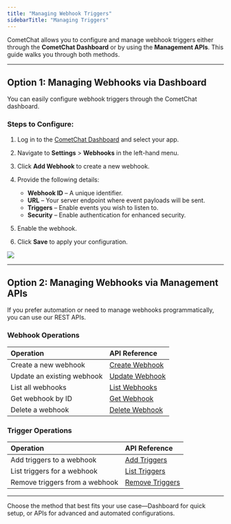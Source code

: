 ```yaml
---
title: "Managing Webhook Triggers"
sidebarTitle: "Managing Triggers"
---
```


CometChat allows you to configure and manage webhook triggers either through the **CometChat Dashboard** or by using the **Management APIs**. This guide walks you through both methods.

***

## Option 1: Managing Webhooks via Dashboard

You can easily configure webhook triggers through the CometChat dashboard.

### Steps to Configure:

1. Log in to the [CometChat Dashboard](https://app.cometchat.com/login) and select your app.

2. Navigate to **Settings** > **Webhooks** in the left-hand menu.

3. Click **Add Webhook** to create a new webhook.

4. Provide the following details:

   * **Webhook ID** – A unique identifier.
   * **URL** – Your server endpoint where event payloads will be sent.
   * **Triggers** – Enable events you wish to listen to.
   * **Security** – Enable authentication for enhanced security.

5. Enable the webhook.

6. Click **Save** to apply your configuration.

<Frame>
  <img src="/images/00aeb60f-add-webhook-details-4e19ec2ec326166185750734d9f60117.png" />
</Frame>

***

## Option 2: Managing Webhooks via Management APIs

If you prefer automation or need to manage webhooks programmatically, you can use our REST APIs.

### Webhook Operations

| Operation                  | API Reference                                                                     |
| :-------------------------- | :--------------------------------------------------------------------------------- |
| Create a new webhook       | [Create Webhook](https://api-explorer.cometchat.com/reference/create-webhook-api) |
| Update an existing webhook | [Update Webhook](https://api-explorer.cometchat.com/reference/update-webhook-api) |
| List all webhooks          | [List Webhooks](https://api-explorer.cometchat.com/reference/list-webhooks-api)   |
| Get webhook by ID          | [Get Webhook](https://api-explorer.cometchat.com/reference/get-webhook-api)       |
| Delete a webhook           | [Delete Webhook](https://api-explorer.cometchat.com/reference/delete-webhook-api) |

### Trigger Operations

| Operation                      | API Reference                                                                       |
| :------------------------------ | :----------------------------------------------------------------------------------- |
| Add triggers to a webhook      | [Add Triggers](https://api-explorer.cometchat.com/reference/add-triggers-api)       |
| List triggers for a webhook    | [List Triggers](https://api-explorer.cometchat.com/reference/list-triggers-api)     |
| Remove triggers from a webhook | [Remove Triggers](https://api-explorer.cometchat.com/reference/remove-triggers-api) |

***

Choose the method that best fits your use case—Dashboard for quick setup, or APIs for advanced and automated configurations.
